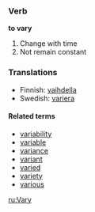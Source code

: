 ===Verb===
'''to vary'''
# Change with time
# Not remain constant

===Translations===
*Finnish: [[vaihdella]]
*Swedish: [[variera]]
====Related terms====
*[[variability]]
*[[variable]]
*[[variance]]
*[[variant]]
*[[varied]]
*[[variety]]
*[[various]]

[[ru:Vary]]